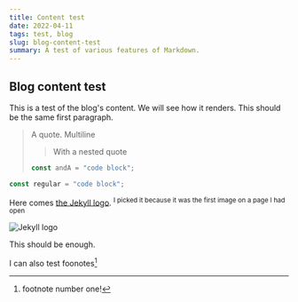 ```yaml
---
title: Content test
date: 2022-04-11
tags: test, blog
slug: blog-content-test
summary: A test of various features of Markdown.
---
```


## Blog content test

This is a test of the blog's content. We will see how it renders.
This should be the same first paragraph.

> A quote.
> Multiline
>
> > With a nested quote
>
> ```ts
> const andA = "code block";
> ```

```ts
const regular = "code block";
```

Here comes [the Jekyll logo](https://jekyllrb.com/docs/front-matter/). <sup>I
picked it because it was the first image on a page I had open</sup>

![Jekyll logo](https://jekyllrb.com/img/logo-2x.png)

This should be enough.

I can also test foonotes[^1]

[^1]: footnote number one!
